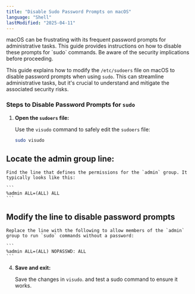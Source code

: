 ```yaml
---
title: "Disable Sudo Password Prompts on macOS"
language: "Shell"
lastModified: "2025-04-11"
---
```



<Callout>
  macOS can be frustrating with its frequent password prompts for administrative
  tasks. This guide provides instructions on how to disable these prompts for
  `sudo` commands. Be aware of the security implications before proceeding.
</Callout>

This guide explains how to modify the `/etc/sudoers` file on macOS to disable password prompts when using `sudo`. This can streamline administrative tasks, but it's crucial to understand and mitigate the associated security risks.

### Steps to Disable Password Prompts for `sudo`

1.  **Open the `sudoers` file:**

    Use the `visudo` command to safely edit the `sudoers` file:

    ```bash
    sudo visudo
    ```

## Locate the admin group line:

    Find the line that defines the permissions for the `admin` group. It typically looks like this:

    ```
    %admin ALL=(ALL) ALL
    ```

## Modify the line to disable password prompts

    Replace the line with the following to allow members of the `admin` group to run `sudo` commands without a password:

    ```
    %admin ALL=(ALL) NOPASSWD: ALL
    ```

4.  **Save and exit:**

    Save the changes in `visudo`. and test a sudo command to ensure it works.

